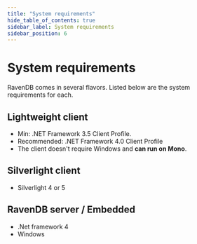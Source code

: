 ```yaml
---
title: "System requirements"
hide_table_of_contents: true
sidebar_label: System requirements
sidebar_position: 6
---
```



# System requirements

RavenDB comes in several flavors. Listed below are the system requirements for each.

## Lightweight client

* Min: .NET Framework 3.5 Client Profile. 
* Recommended: .NET Framework 4.0 Client Profile
* The client doesn't require Windows and **can run on Mono**.

## Silverlight client

* Silverlight 4 or 5

## RavenDB server / Embedded

* .Net framework 4
* Windows